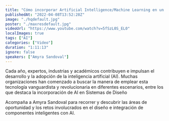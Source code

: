 ```yaml
---
title: "Cómo incorporar Artificial Intelligence/Machine Learning en un Sistema de Diseño"
publishedAt: "2022-04-08T13:52:28Z"
image: "./hqdefault.jpg"
poster: "./maxresdefault.jpg"
videoUrl: "https://www.youtube.com/watch?v=5fSzL0S_EL0"
localImages: true
tags: ["AI"]
categories: ["Video"]
duration: "1:11:13"
ignore: false
speakers: ["Amyra Sandoval"]
---
```


Cada año, expertos, industrias y académicos contribuyen e impulsan el desarrollo y la adopción de la inteligencia artificial (AI). Muchas organizaciones han comenzado a buscar la manera de emplear esta tecnología vanguardista y revolucionaria en diferentes escenarios, entre los que destaca la incorporación de AI en Sistemas de Diseño

Acompaña a Amyra Sandoval para recorrer y descubrir las áreas de oportunidad y los retos involucrados en el diseño e integración de componentes inteligentes con AI.
